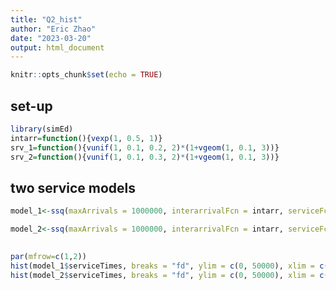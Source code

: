 ```yaml
---
title: "Q2_hist"
author: "Eric Zhao"
date: "2023-03-20"
output: html_document
---
```


```r
knitr::opts_chunk$set(echo = TRUE)
```

## set-up

```r
library(simEd)
intarr=function(){vexp(1, 0.5, 1)}
srv_1=function(){vunif(1, 0.1, 0.2, 2)*(1+vgeom(1, 0.1, 3))}
srv_2=function(){vunif(1, 0.1, 0.3, 2)*(1+vgeom(1, 0.1, 3))}

```


## two service models

```r
model_1<-ssq(maxArrivals = 1000000, interarrivalFcn = intarr, serviceFcn = srv_1, saveAllStats = TRUE, showOutput = FALSE)

model_2<-ssq(maxArrivals = 1000000, interarrivalFcn = intarr, serviceFcn = srv_2, saveAllStats = TRUE, showOutput = FALSE)
```


## 
```r
par(mfrow=c(1,2))
hist(model_1$serviceTimes, breaks = "fd", ylim = c(0, 50000), xlim = c(0, 30), main = "service time~unif(0.1, 0.2)")
hist(model_2$serviceTimes, breaks = "fd", ylim = c(0, 50000), xlim = c(0, 30), main = "service time~unif(0.1, 0.3)")
```



